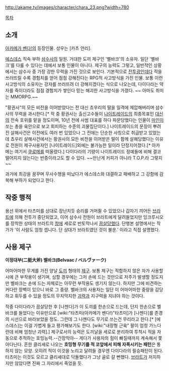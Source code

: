 http://akame.tv/images/character/chara_23.png?width=780

[[목차]]

== 소개 ==
[[아카메가 벤다!]]의 등장인물. 성우는 [카츠 안리].

[[에스데스]] 직속 부하 [[삼수사]]의 일원. 거대한 도끼 제구인 '벨바크'의 소유자. 일단 '벨바크'를 다룰 수 있다는 데에서 보통 인물이 아니다. 제구의 능력도 그렇고, 일반적인 상황에서는 삼수사 중 가장 강한 무력을 가진 것으로 보인다. 기본적으로 [[전투광]]인데다 적을 쓰러뜨릴 수록 경험치를 얻어 점점 강해진다는 RPG적 사고방식을 가진 인물. 보통 이런 사고방식의 소유자는 강자를 쓰러뜨려 더 강해지겠다는 식으로 나오는데, 다이다라는 약자를 죽이더라도 점점 경험치가 쌓인다 믿는 해괴한 사고방식을 가졌다. ~~ 아마도 취미는 MMORPG.~~

"황권사"의 모든 비전을 이어받았다는 전 대신 쵸우리의 딸을 일격에 제압해버리며 삼수사의 무력을 과시한다.[* 작 중 황권사는 출신고수들이 [[나이트레이드]]의 최종목표인 [[대신(아카메가 벤다!)|대신]]의 전속 호위를 맡을 정도이며, 10년 전에 사범 대표를 하다 파문당했다는 인물이 [[마인(아카메가 벤다!)|마인]]이 쏘는 총을 육안으로 보고 회피하는 수준의 괴물집단이다.] 나이트레이드의 문장이 뿌려진 살해사건은 이전에도 여러 번 있었으나 그 전에는 단순한 사칭으로 취급받고 있었는데 쵸우리 살해사건에서는 황권사의 모든 비전을 이어받은 딸이 함께 살해당했다는 이유로 전원이 제구사용자인 [나이트레이드]외에는 불가능한 일이라 단정지어졌다.[* 아카메는 여기서 [[쿠로메]]를 떠올렸다.] 다이다라의 기량이 나이트레이드 정예들에 비해 결코 떨어지지 않는다는 반증이라고도 할 수 있다. ~~만난게 커피가 아니라 T.O.P.라 그렇지~~

과거에 최강을 꿈꾸며 무사수행을 떠났다가 에스데스와 대결하고 패배하고 그 강함에 감복해 부하가 되었다고 한다.

== 작중 행적 ==
용선 위에서 타츠미를 상대로 장난치듯 승리를 거머쥘 수 있었으나 갑자기 끼어든 [[브라트]]에 의해 전투가 중단되었고, 이어 삼수사 전원이 브라트에게 달려들었지만 잉크루시오를 장착한 상태의 브라트의 [[창]]에 세로로 반토막나서 [[끔살]]당했다. 단행본 설명에서는 작가가 '이 사람도 엄청 셉니다. 단 상대가 브라트였던 것이 불운.' 이라고 직접 설명했다.

== 사용 제구 ==
'''이정대부(二挺大斧) 벨바크(Belvaac / ベルヴァーク)'''

어마어마한 무게를 가진 양날 [[도끼]] 형태의 [[제구]]. 보통 제구는 적합하지 않은 자가 사용할시에 큰 부작용이 생기며, 심할 경우에는 그저 손에 드는 것만으로 저주가 발생할 정도지만 벨바크는 손에 드는 자체로는 아무런 부작용도 생기지 않는다. 하지만 그에 비견하는 커다란 장벽이 있으니 바로 그 중량. 벨바크의 사용자는 일단 이 어마어마한 중량을 감당하고 휘두를 수 있을 정도의 무지막지한 [[괴력]]과 지구력을 지녀야 하는 것이다. 

작중 다이다라가 끔살당한 후 [나젠다]가 이 도끼를 한손으로 드는데, 단지 한손으로 벨바크를 들었다는 이유만으로 [wiki:"타츠미(아카메가 벤다!)"타츠미]가 [나젠다]를 존경의 시선으로 바라보았을 정도. 그런데 그 나젠다도 무기로 쓰는건 무리라고 한다.[* [에스데스]는 이걸 가볍게 들고 평가해보기도 한다. [wiki:"내장형 근육" 팔이 엄청 가느다란데 비해 엄청난 괴력].]  제구로서의 능력은 도끼날을 세로로 분리하여 투척시 적을 자동으로 추적하는 호밍능력.--간장막야-- 게다가 사용자의 힘이 빠질때까지 계속해서 쫓아다닌다. 흔한 클리셰로 나오는 '''호밍형 무기를 적 코앞에서 피해 자폭시키는 패턴'''은 통하지 않는 모양. 오히려 적이 이것을 노리고 달려들 경우엔 다이다라의 필승패턴이 된다. 타츠미는 이것도 모르고 클리셰대로 닥돌했다가 그냥 골로 갈 뻔했다. [[브라트]]가 저지하지만 않았다면 진짜 그 자리에서 죽었을 듯.
